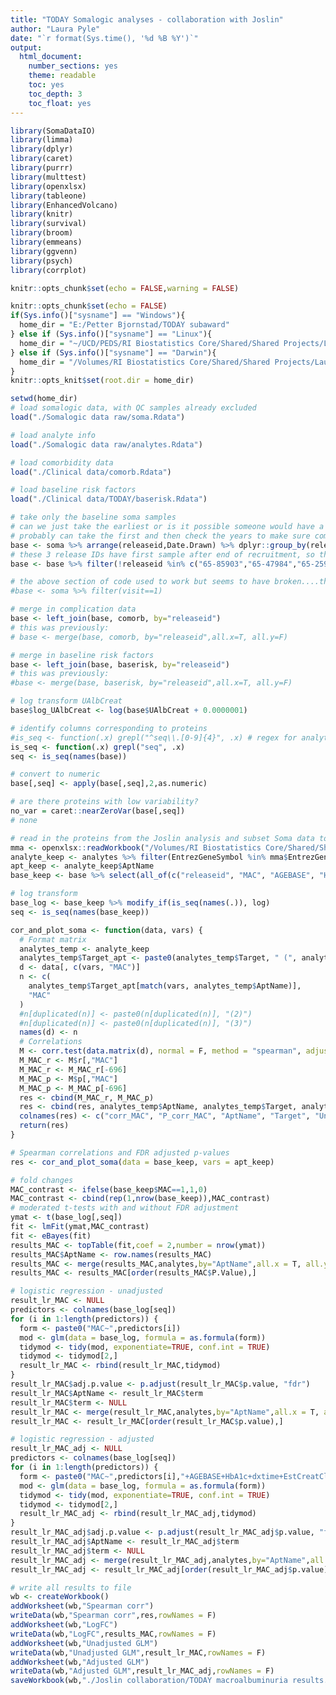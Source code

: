 ```yaml
---
title: "TODAY Somalogic analyses - collaboration with Joslin"
author: "Laura Pyle"
date: "`r format(Sys.time(), '%d %B %Y')`"
output:
  html_document:
    number_sections: yes
    theme: readable
    toc: yes
    toc_depth: 3
    toc_float: yes
---
```


```r
library(SomaDataIO)
library(limma)
library(dplyr)
library(caret)
library(purrr)
library(multtest)
library(openxlsx)
library(tableone)
library(EnhancedVolcano)
library(knitr)
library(survival)
library(broom)
library(emmeans)
library(ggvenn)
library(psych)
library(corrplot)

knitr::opts_chunk$set(echo = FALSE,warning = FALSE)

knitr::opts_chunk$set(echo = FALSE)
if(Sys.info()["sysname"] == "Windows"){
  home_dir = "E:/Petter Bjornstad/TODAY subaward"
} else if (Sys.info()["sysname"] == "Linux"){
  home_dir = "~/UCD/PEDS/RI Biostatistics Core/Shared/Shared Projects/Laura/Peds Endo/Petter Bjornstad/TODAY subaward/"
} else if (Sys.info()["sysname"] == "Darwin"){
  home_dir = "/Volumes/RI Biostatistics Core/Shared/Shared Projects/Laura/Peds Endo/Petter Bjornstad/TODAY subaward"
}
knitr::opts_knit$set(root.dir = home_dir)
```

```r
setwd(home_dir)
# load somalogic data, with QC samples already excluded
load("./Somalogic data raw/soma.Rdata")

# load analyte info
load("./Somalogic data raw/analytes.Rdata")

# load comorbidity data
load("./Clinical data/comorb.Rdata")

# load baseline risk factors
load("./Clinical data/TODAY/baserisk.Rdata")

# take only the baseline soma samples
# can we just take the earliest or is it possible someone would have a follow-up sample but not baseline?
# probably can take the first and then check the years to make sure compatible with TODAY
base <- soma %>% arrange(releaseid,Date.Drawn) %>% dplyr::group_by(releaseid) %>% dplyr::filter(row_number()==1)
# these 3 release IDs have first sample after end of recruitment, so they must be missing the baseline visit
base <- base %>% filter(!releaseid %in% c("65-85903","65-47984","65-25901"))

# the above section of code used to work but seems to have broken....this should accomplish the same thing?
#base <- soma %>% filter(visit==1)

# merge in complication data
base <- left_join(base, comorb, by="releaseid")
# this was previously:
# base <- merge(base, comorb, by="releaseid",all.x=T, all.y=F)

# merge in baseline risk factors
base <- left_join(base, baserisk, by="releaseid")
# this was previously:
#base <- merge(base, baserisk, by="releaseid",all.x=T, all.y=F)

# log transform UAlbCreat
base$log_UAlbCreat <- log(base$UAlbCreat + 0.0000001)

# identify columns corresponding to proteins
#is_seq <- function(.x) grepl("^seq\\.[0-9]{4}", .x) # regex for analytes
is_seq <- function(.x) grepl("seq", .x)
seq <- is_seq(names(base))

# convert to numeric
base[,seq] <- apply(base[,seq],2,as.numeric)

# are there proteins with low variability?
no_var = caret::nearZeroVar(base[,seq])
# none

# read in the proteins from the Joslin analysis and subset Soma data to those proteins
mma <- openxlsx::readWorkbook("/Volumes/RI Biostatistics Core/Shared/Shared Projects/Laura/Peds Endo/Petter Bjornstad/TODAY subaward/Joslin collaboration/mma.xlsx")
analyte_keep <- analytes %>% filter(EntrezGeneSymbol %in% mma$EntrezGeneSymbol)
apt_keep <- analyte_keep$AptName
base_keep <- base %>% select(all_of(c("releaseid", "MAC", "AGEBASE", "HbA1c", "dxtime", "EstCreatClear", apt_keep)))

# log transform
base_log <- base_keep %>% modify_if(is_seq(names(.)), log)
seq <- is_seq(names(base_keep))
```

```r
cor_and_plot_soma <- function(data, vars) {
  # Format matrix
  analytes_temp <- analyte_keep
  analytes_temp$Target_apt <- paste0(analytes_temp$Target, " (", analytes_temp$AptName, ")")
  d <- data[, c(vars, "MAC")]
  n <- c(
    analytes_temp$Target_apt[match(vars, analytes_temp$AptName)],
    "MAC"
  )
  #n[duplicated(n)] <- paste0(n[duplicated(n)], "(2)")
  #n[duplicated(n)] <- paste0(n[duplicated(n)], "(3)")
  names(d) <- n
  # Correlations
  M <- corr.test(data.matrix(d), normal = F, method = "spearman", adjust = "none")
  M_MAC_r <- M$r[,"MAC"]
  M_MAC_r <- M_MAC_r[-696]
  M_MAC_p <- M$p[,"MAC"]
  M_MAC_p <- M_MAC_p[-696]
  res <- cbind(M_MAC_r, M_MAC_p)
  res <- cbind(res, analytes_temp$AptName, analytes_temp$Target, analytes_temp$UniProt, analytes_temp$EntrezGeneID)
  colnames(res) <- c("corr_MAC", "P_corr_MAC", "AptName", "Target", "UniProt", "EntrezGeneID")
  return(res)
}
```

```r
# Spearman correlations and FDR adjusted p-values
res <- cor_and_plot_soma(data = base_keep, vars = apt_keep)

# fold changes
MAC_contrast <- ifelse(base_keep$MAC==1,1,0)
MAC_contrast <- cbind(rep(1,nrow(base_keep)),MAC_contrast)
# moderated t-tests with and without FDR adjustment
ymat <- t(base_log[,seq])
fit <- lmFit(ymat,MAC_contrast)
fit <- eBayes(fit)
results_MAC <- topTable(fit,coef = 2,number = nrow(ymat))
results_MAC$AptName <- row.names(results_MAC)
results_MAC <- merge(results_MAC,analytes,by="AptName",all.x = T, all.y = F)
results_MAC <- results_MAC[order(results_MAC$P.Value),] 

# logistic regression - unadjusted
result_lr_MAC <- NULL
predictors <- colnames(base_log[seq])
for (i in 1:length(predictors)) {
  form <- paste0("MAC~",predictors[i])
  mod <- glm(data = base_log, formula = as.formula(form))
  tidymod <- tidy(mod, exponentiate=TRUE, conf.int = TRUE)
  tidymod <- tidymod[2,]
  result_lr_MAC <- rbind(result_lr_MAC,tidymod)
}
result_lr_MAC$adj.p.value <- p.adjust(result_lr_MAC$p.value, "fdr")
result_lr_MAC$AptName <- result_lr_MAC$term
result_lr_MAC$term <- NULL
result_lr_MAC <- merge(result_lr_MAC,analytes,by="AptName",all.x = T, all.y = F)
result_lr_MAC <- result_lr_MAC[order(result_lr_MAC$p.value),] 

# logistic regression - adjusted
result_lr_MAC_adj <- NULL
predictors <- colnames(base_log[seq])
for (i in 1:length(predictors)) {
  form <- paste0("MAC~",predictors[i],"+AGEBASE+HbA1c+dxtime+EstCreatClear")
  mod <- glm(data = base_log, formula = as.formula(form))
  tidymod <- tidy(mod, exponentiate=TRUE, conf.int = TRUE)
  tidymod <- tidymod[2,]
  result_lr_MAC_adj <- rbind(result_lr_MAC_adj,tidymod)
}
result_lr_MAC_adj$adj.p.value <- p.adjust(result_lr_MAC_adj$p.value, "fdr")
result_lr_MAC_adj$AptName <- result_lr_MAC_adj$term
result_lr_MAC_adj$term <- NULL
result_lr_MAC_adj <- merge(result_lr_MAC_adj,analytes,by="AptName",all.x = T, all.y = F)
result_lr_MAC_adj <- result_lr_MAC_adj[order(result_lr_MAC_adj$p.value),] 

# write all results to file
wb <- createWorkbook()
addWorksheet(wb,"Spearman corr")
writeData(wb,"Spearman corr",res,rowNames = F)
addWorksheet(wb,"LogFC")
writeData(wb,"LogFC",results_MAC,rowNames = F)
addWorksheet(wb,"Unadjusted GLM")
writeData(wb,"Unadjusted GLM",result_lr_MAC,rowNames = F)
addWorksheet(wb,"Adjusted GLM")
writeData(wb,"Adjusted GLM",result_lr_MAC_adj,rowNames = F)
saveWorkbook(wb,"./Joslin collaboration/TODAY macroalbuminuria results.xlsx",overwrite = TRUE)
```

